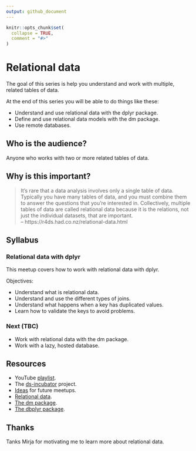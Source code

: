 ```yaml
---
output: github_document
---
```


```r
knitr::opts_chunk$set(
  collapse = TRUE,
  comment = "#>"
)
```

# Relational data

The goal of this series is help you understand and work with multiple,
related tables of data.

At the end of this series you will be able to do things like these:

* Understand and use relational data with the dplyr package.
* Define and use relational data models with the dm package.
* Use remote databases.

## Who is the audience?

Anyone who works with two or more related tables of data.

## Why is this important?

> It's rare that a data analysis involves only a single table of
data. Typically you have many tables of data, and you must combine them to
answer the questions that you're interested in. Collectively, multiple
tables of data are called relational data because it is the relations,
not just the individual datasets, that are important.  
-- https://r4ds.had.co.nz/relational-data.html

## Syllabus

### Relational data with dplyr

This meetup covers how to work with relational data with dplyr.

Objectives:

* Understand what is relational data.
* Understand and use the different types of joins.
* Understand what happens when a key has duplicated values.
* Learn how to validate the keys to avoid problems.

### Next (TBC)

* Work with relational data with the dm package.
* Work with a lazy, hosted database. 

## Resources

* YouTube [playlist](https://bit.ly/ds-incubator-videos).
* The
[ds-incubator](https://github.com/2DegreesInvesting/ds-incubator#ds-incubator)
project.
* [Ideas](https://bit.ly/dsi-ideas) for future meetups.
* [Relational data](https://r4ds.had.co.nz/relational-data.html).
* [The dm package](https://cynkra.github.io/dm/).
* [The dbplyr package](https://dbplyr.tidyverse.org/).

## Thanks

Tanks Mirja for motivating me to learn more about relational data.
